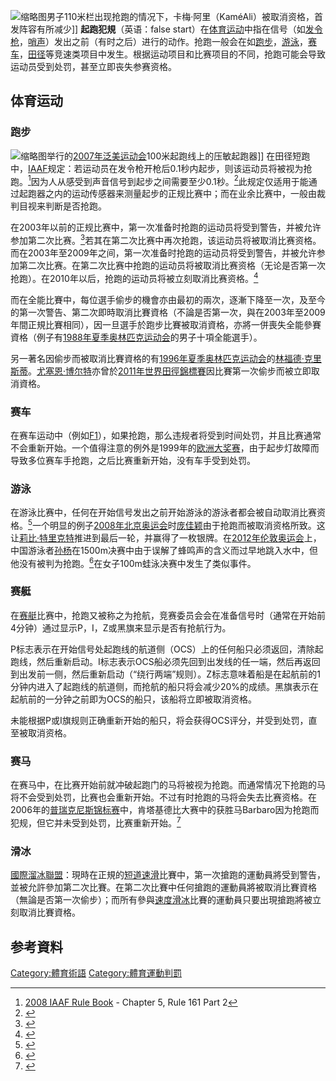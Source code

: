 {{NoteTA|1=zh-cn:抢跑;zh-hk:偷步;zh-tw:搶跑}}
[[File:Off_they_go._There_had_been_a_false_start_and_the_runner_was_shown_a_great_big_red_card_then_marched_off._So_mean._(7745214550).jpg|缩略图]]男子110米栏出现抢跑的情况下，卡梅·阿里（KaméAli）被取消资格，首发阵容有所减少]]
'''起跑犯規'''（英语：false start）在[[体育运动|体育运动]]中指在信号（如[[起步槍|发令枪]]，[[哨子_(器物)|哨声]]）发出之前（有时之后）进行的动作。抢跑一般会在如[[跑步|跑步]]，[[游泳|游泳]]，[[賽車|赛车]]，[[田径|田径]]等竞速类项目中发生。根据运动项目和比赛项目的不同，抢跑可能会导致运动员受到处罚，甚至立即丧失参赛资格。{{Wiktionary}}

== 体育运动 ==
=== 跑步 ===
[[File:PressureSensitiveStartingBlocks.jpg|缩略图]]举行的[[2007年泛美運動會|2007年泛美运动会]]100米起跑线上的压敏起跑器]]
在田径短跑中，[[IAAF|IAAF]]规定：若运动员在发令枪开枪后0.1秒内起步，则该运动员将被视为抢跑。<ref>[http://www.iaaf.org/mm/Document/imported/42192.pdf 2008 IAAF Rule Book] {{WebCite|url=https://www.webcitation.org/5gJ2hogSd?url=http://www.iaaf.org/mm/Document/imported/42192.pdf |date=20090425200705 |dateformat=iso }} - Chapter 5, Rule 161 Part 2</ref>因为人从感受到声音信号到起步之间需要至少0.1秒。<ref>{{cite web|title=Reaction times & false starts in sprints|url=http://condellpark.com/kd/reactiontime.htm|accessdate=2011-04-24|date=2002-09-21|publisher=Condellpark.com|archive-date=2011-09-07|archive-url=https://web.archive.org/web/20110907083652/http://www.condellpark.com/kd/reactiontime.htm|dead-url=no}}</ref>此规定仅适用于能通过起跑器之内的运动传感器来测量起步的正规比赛中；而在业余比赛中，一般由裁判目视来判断是否抢跑。

在2003年以前的正规比赛中，第一次准备时抢跑的运动员将受到警告，并被允许参加第二次比赛。<ref>{{cite news|first=Allan|last=Wells|url=http://news.bbc.co.uk/sport1/hi/athletics/2665407.stm|title=New Sprint rule well received|publisher=BBC News|date=2003-01-16|accessdate=2011-04-24|archive-date=2004-07-17|archive-url=https://web.archive.org/web/20040717174205/http://news.bbc.co.uk/sport1/hi/athletics/2665407.stm|dead-url=no}}</ref>若其在第二次比赛中再次抢跑，该运动员将被取消比赛资格。而在2003年至2009年之间，第一次准备时抢跑的运动员将受到警告，并被允许参加第二次比赛。在第二次比赛中抢跑的运动员将被取消比赛资格（无论是否第一次抢跑）。在2010年以后，抢跑的运动员将被立刻取消比赛资格。<ref>{{cite news|url=https://www.telegraph.co.uk/sport/othersports/athletics/6018077/World-Athletics-IAAF-sanctions-immediate-disqualification-for-false-starts-come-January.html|work=The Daily Telegraph|location=London|title=IAAF sanctions immediate disqualification for false starts come January|date=August 12, 2009|accessdate=May 2, 2010|archive-date=2021-01-18|archive-url=https://web.archive.org/web/20210118111656/https://www.telegraph.co.uk/sport/othersports/athletics/6018077/World-Athletics-IAAF-sanctions-immediate-disqualification-for-false-starts-come-January.html|dead-url=no}}</ref>

而在全能比賽中，每位選手偷步的機會亦由最初的兩次，逐漸下降至一次，及至今的第一次警告、第二次即時取消比賽資格（不論是否第一次，與在2003年至2009年間正規比賽相同），因一旦選手於跑步比賽被取消資格，亦將一併喪失全能參賽資格（例子有[[1988年夏季奥林匹克运动会|1988年夏季奥林匹克运动会]]的男子十項全能選手{{le|Jürgen Hingsen}}）。

另一著名因偷步而被取消比賽資格的有[[1996年夏季奥林匹克运动会|1996年夏季奥林匹克运动会]]的[[林福德·克里斯蒂|林福德·克里斯蒂]]。[[尤塞恩·博尔特|尤塞恩·博尔特]]亦曾於[[2011年世界田徑錦標賽|2011年世界田徑錦標賽]]因比賽第一次偷步而被立即取消資格。

=== 赛车 ===
在赛车运动中（例如[[一级方程式赛车|F1]]），如果抢跑，那么违规者将受到时间处罚，并且比赛通常不会重新开始。一个值得注意的例外是1999年的[[欧洲大奖赛|欧洲大奖赛]]，由于起步灯故障而导致多位赛车手抢跑，之后比赛重新开始，没有车手受到处罚。

=== 游泳 ===
在游泳比赛中，任何在开始信号发出之前开始游泳的游泳者都会被自动取消比赛资格。<ref>{{cite web|title=FINA rule SW 4.4|url=http://www.fina.org/project/index.php?option=com_content&task=view&id=45&Itemid=119|date=2009-09-23|publisher=Fina.org|access-date=2011-04-24|archive-url=https://web.archive.org/web/20130726002347/http://www.fina.org/project/index.php?option=com_content&task=view&id=45&Itemid=119|archive-date=2013-07-26|df=|dead-url=no}}</ref>一个明显的例子[[2008年夏季奥林匹克运动会|2008年北京奥运会]]时[[庞佳颖|庞佳颖]]由于抢跑而被取消资格所致。这让[[莉比·特里克特|莉比·特里克特]]推进到最后一轮，并赢得了一枚银牌。在[[2012年夏季奥林匹克运动会|2012年伦敦奥运会]]上，中国游泳者[[孙杨|孙杨]]在1500m决赛中由于误解了蜂鸣声的含义而过早地跳入水中，但他没有被判为抢跑。<ref name="伦敦奥运会1500自">{{Cite web|title=1500自孙杨破世界纪录夺第2金 4枚奖牌完美收官|url=http://2012.sohu.com/20120805/n349863924.shtml|date=2012-08-05|publisher=搜狐网|dead-url=no|access-date=2013-08-04|archive-url=https://web.archive.org/web/20120806225641/http://2012.sohu.com/20120805/n349863924.shtml|archive-date=2012-08-06}}{{zh-cn}}</ref>在女子100m蛙泳决赛中发生了类似事件。

=== 赛艇 ===
在[[赛艇|赛艇]]比赛中，抢跑又被称之为抢航，竞赛委员会会在准备信号时（通常在开始前4分钟）通过显示P，I，Z或黑旗来显示是否有抢航行为。

P标志表示在开始信号处起跑线的航道侧（OCS）上的任何船只必须返回，清除起跑线，然后重新启动。I标志表示OCS船必须先回到出发线的任一端，然后再返回到出发前一侧，然后重新启动（“绕行两端”规则）。Z标志意味着船是在起航前的1分钟内进入了起跑线的航道侧，而抢航的船只将会减少20%的成绩。黑旗表示在起航前的一分钟之前即为OCS的船只，该船将立即被取消资格。

未能根据P或I旗规则正确重新开始的船只，将会获得OCS评分，并受到处罚，直至被取消资格。

=== 赛马 ===
在赛马中，在比赛开始前就冲破起跑门的马将被视为抢跑。而通常情况下抢跑的马将不会受到处罚，比赛也会重新开始。不过有时抢跑的马将会失去比赛资格。在2006年的[[必利時錦標|普瑞克尼斯锦标赛]]中，肯塔基德比大赛中的获胜马Barbaro因为抢跑而犯规，但它并未受到处罚，比赛重新开始。<ref>{{cite news|url=https://www.independent.co.uk/opinion/officers-gentlemen-and-a-grand-national-flag-chap-1491789.html|title=Officers, gentlemen and a Grand National flag chap|last=Lister|first=David|date=15 June 1993|work=[[The_Independent|The Independent]]|accessdate=8 August 2012|archive-date=2011-03-24|archive-url=https://web.archive.org/web/20110324203925/http://www.independent.co.uk/opinion/officers-gentlemen-and-a-grand-national-flag-chap-1491789.html|dead-url=no}}</ref>

===滑冰===
[[國際溜冰聯盟|國際溜冰聯盟]]：現時在正規的[[短道速滑|短道速滑]]比賽中，第一次搶跑的運動員將受到警告，並被允許參加第二次比賽。在第二次比賽中任何搶跑的運動員將被取消比賽資格（無論是否第一次偷步）；而所有參與[[速度滑冰|速度滑冰]]比賽的運動員只要出現搶跑將被立刻取消比賽資格。

== 参考資料 ==
{{Reflist}}
[[Category:體育術語|Category:體育術語]]
[[Category:體育運動判罰|Category:體育運動判罰]]